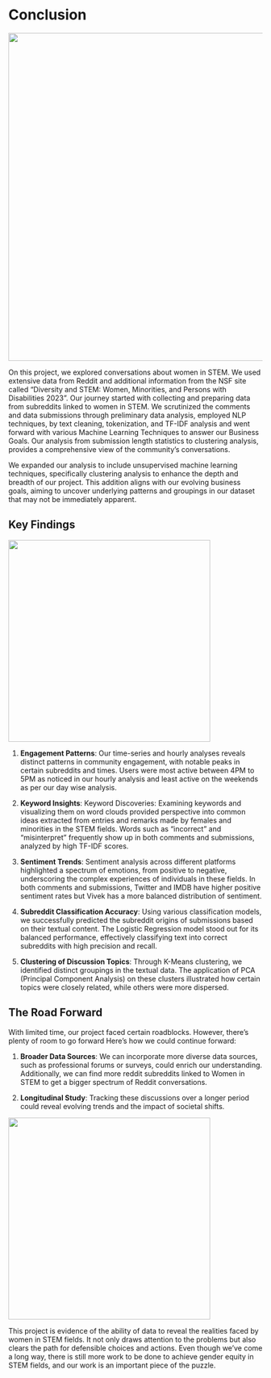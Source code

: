 # Conclusion

![](images/conc1.jpeg){fig-align="center" width="650"}

On this project, we explored conversations about women in STEM. We used extensive data from Reddit and additional information from the NSF site called "Diversity and STEM: Women, Minorities, and Persons with Disabilities 2023". Our journey started with collecting and preparing data from subreddits linked to women in STEM. We scrutinized the comments and data submissions through preliminary data analysis, employed NLP techniques, by text cleaning, tokenization, and TF-IDF analysis and went forward with various Machine Learning Techniques to answer our Business Goals. Our analysis from submission length statistics to clustering analysis, provides a comprehensive view of the community's conversations.

We expanded our analysis to include unsupervised machine learning techniques, specifically clustering analysis to enhance the depth and breadth of our project. This addition aligns with our evolving business goals, aiming to uncover underlying patterns and groupings in our dataset that may not be immediately apparent.

## Key Findings

![](images/conc2.jpeg){fig-align="center" width="400"}

1.  **Engagement Patterns**: Our time-series and hourly analyses reveals distinct patterns in community engagement, with notable peaks in certain subreddits and times. Users were most active between 4PM to 5PM as noticed in our hourly analysis and least active on the weekends as per our day wise analysis.

2.  **Keyword Insights**: Keyword Discoveries: Examining keywords and visualizing them on word clouds provided perspective into common ideas extracted from entries and remarks made by females and minorities in the STEM fields. Words such as "incorrect" and "misinterpret" frequently show up in both comments and submissions, analyzed by high TF-IDF scores. 

3.  **Sentiment Trends**: Sentiment analysis across different platforms highlighted a spectrum of emotions, from positive to negative, underscoring the complex experiences of individuals in these fields. In both comments and submissions, Twitter and IMDB have higher positive sentiment rates but Vivek has a more balanced distribution of sentiment.

4.  **Subreddit Classification Accuracy**: Using various classification models, we successfully predicted the subreddit origins of submissions based on their textual content. The Logistic Regression model stood out for its balanced performance, effectively classifying text into correct subreddits with high precision and recall.

5.  **Clustering of Discussion Topics**: Through K-Means clustering, we identified distinct groupings in the textual data. The application of PCA (Principal Component Analysis) on these clusters illustrated how certain topics were closely related, while others were more dispersed.

## **The Road Forward**

With limited time, our project faced certain roadblocks. However, there's plenty of room to go forward Here's how we could continue forward:

1.  **Broader Data Sources**: We can incorporate more diverse data sources, such as professional forums or surveys, could enrich our understanding. Additionally, we can find more reddit subreddits linked to Women in STEM to get a bigger spectrum of Reddit conversations.

2.  **Longitudinal Study**: Tracking these discussions over a longer period could reveal evolving trends and the impact of societal shifts.

![](images/conc3.webp){fig-align="center" width="400"}

This project is evidence of the ability of data to reveal the realities faced by women in STEM fields. It not only draws attention to the problems but also clears the path for defensible choices and actions. Even though we've come a long way, there is still more work to be done to achieve gender equity in STEM fields, and our work is an important piece of the puzzle.